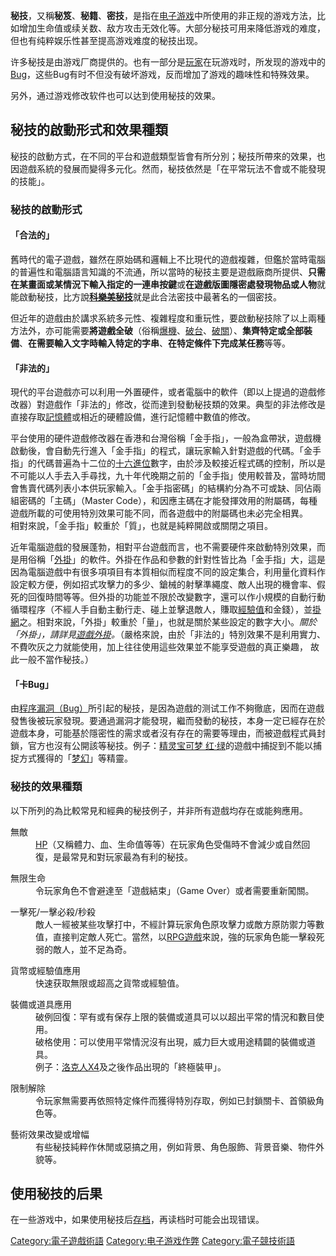 {{issues|
{{roughtranslation|time=2019-06-11T00:07:00+00:00}}
{{unreferenced|time=2014-11-17T06:33:02+00:00}}
{{Expand english}}
}}
{{NoteTA
| G1 = Games
}}

'''秘技'''，又稱'''秘笈'''、'''秘籍'''、'''密技'''，是指在[[电子游戏|电子游戏]]中所使用的非正规的游戏方法，比如增加生命值或续关数、敌方攻击无效化等。大部分秘技可用来降低游戏的难度，但也有纯粹娱乐性甚至提高游戏难度的秘技出现。

许多秘技是由游戏厂商提供的。也有一部分是[[玩家|玩家]]在玩游戏时，所发现的游戏中的[[Bug|Bug]]，这些Bug有时不但没有破坏游戏，反而增加了游戏的趣味性和特殊效果。

另外，通过游戏修改软件也可以达到使用秘技的效果。

==秘技的啟動形式和效果種類==
秘技的啟動方式，在不同的平台和遊戲類型皆會有所分別；秘技所帶來的效果，也因遊戲系統的發展而變得多元化。然而，秘技依然是「在平常玩法不會或不能發現的技能」。

===秘技的啟動形式===
====「合法的」====
舊時代的電子遊戲，雖然在原始碼和邏輯上不比現代的遊戲複雜，但鑑於當時電腦的普遍性和電腦語言知識的不流通，所以當時的秘技主要是遊戲廠商所提供、'''只需在某畫面或某情況下輸入指定的一連串按鍵'''或'''在遊戲版圖隱密處發現物品或人物'''就能啟動秘技，比方說'''[[科樂美秘技|科樂美秘技]]'''就是此合法密技中最著名的一個密技。

但近年的遊戲由於講求系統多元性、複雜程度和重玩性，要啟動秘技除了以上兩種方法外，亦可能需要'''將遊戲全破'''（俗稱[[爆機|爆機]]、[[破台|破台]]、[[破關|破關]]）、'''集齊特定或全部裝備'''、'''在需要輸入文字時輸入特定的字串'''、'''在特定條件下完成某任務'''等等。

====「非法的」====
現代的平台遊戲亦可以利用一外置硬件，或者電腦中的軟件（即以上提過的遊戲修改器）對遊戲作「非法的」修改，從而達到發動秘技類的效果。典型的非法修改是直接存取[[隨機存取存儲器|記憶體]]或相近的硬體設備，進行記憶體中數值的修改。

平台使用的硬件遊戲修改器在香港和台灣俗稱「金手指」，一般為盒帶狀，遊戲機啟動後，會自動先行進入「金手指」的程式，讓玩家輸入針對遊戲的代碼。「金手指」的代碼普遍為十二位的[[十六進位|十六進位]]數字，由於涉及較接近程式碼的控制，所以是不可能以人手去入手尋找，九十年代晚期之前的「金手指」使用較普及，當時坊間會售賣代碼列表小本供玩家輸入。「金手指密碼」的結構約分為不可或缺、同佔兩組密碼的「主碼」（Master Code），和因應主碼在才能發揮效用的附屬碼，每種遊戲所載的可使用特別效果可能不同，而各遊戲中的附屬碼也未必完全相異。
<br>相對來說，「金手指」較重於「質」，也就是純粹開啟或關閉之項目。

近年電腦遊戲的發展蓬勃，相對平台遊戲而言，也不需要硬件來啟動特別效果，而是用俗稱「[[遊戲外掛|外掛]]」的軟件。外掛在作品和參數的針對性皆比為「金手指」大，這是因為電腦遊戲中有很多項項目有本質相似而程度不同的設定集合，利用量化資料作設定較方便，例如招式攻擊力的多少、鎗械的射擊準繩度、敵人出現的機會率、假死的回復時間等等。但外掛的功能並不限於改變數字，還可以作小規模的自動行動循環程序（不經人手自動主動行走、碰上並擊退敵人，賺取[[經驗值|經驗值]]和金錢），並[[掛網|掛網]]之。相對來說，「外掛」較重於「量」，也就是關於某些設定的數字大小。''關於「外掛」，請詳見[[遊戲外掛|遊戲外掛]]。''（嚴格來說，由於「非法的」特別效果不是利用實力、不費吹灰之力就能使用，加上往往使用這些效果並不能享受遊戲的真正樂趣，
故此一般不當作秘技。）

====「卡Bug」====
由[[程序錯誤|程序漏洞（Bug）]]所引起的秘技，是因為遊戲的测试工作不夠徹底，因而在遊戲發售後被玩家發現。要通過漏洞才能發現，繼而發動的秘技，本身一定已經存在於遊戲本身，可能基於隱密性的需求或者沒有存在的需要等理由，而被遊戲程式員封鎖，官方也沒有公開該等秘技。例子：[[精灵宝可梦_红·绿|精灵宝可梦 红·绿]]的遊戲中捕捉到不能以捕捉方式獲得的「[[梦幻|梦幻]]」等精靈。

===秘技的效果種類===
以下所列的為比較常見和經典的秘技例子，并非所有遊戲均存在或能夠應用。

;無敵
:[[生命值|HP]]（又稱體力、血、生命值等等）在玩家角色受傷時不會減少或自然回復，是最常見和對玩家最為有利的秘技。

;無限生命
:令玩家角色不會避達至「遊戲結束」（Game Over）或者需要重新闖關。

;一擊死/一擊必殺/秒殺
:敵人一經被某些攻擊打中，不經計算玩家角色原攻擊力或敵方原防禦力等數值，直接判定敵人死亡。當然，以[[角色扮演遊戲|RPG遊戲]]來說，強的玩家角色能一擊殺死弱的敵人，並不足為奇。

;貨幣或經驗值應用
:快速获取無限或超高之貨幣或經驗值。

;裝備或道具應用
:破例回復：罕有或有保存上限的裝備或道具可以以超出平常的情況和數目使用。
:破格使用：可以使用平常情況沒有出現，威力巨大或用途精闢的裝備或道具。
:例子：[[洛克人|洛克人X4]]及之後作品出現的「終極裝甲」。

;限制解除
:令玩家無需要再依照特定條件而獲得特別存取，例如已封鎖關卡、首領級角色等。

;藝術效果改變或增幅
:有些秘技純粹作休閒或惡搞之用，例如背景、角色服飾、背景音樂、物件外貌等。
== 使用秘技的后果 ==
在一些游戏中，如果使用秘技后[[存档|存档]]，再读档时可能会出现错误。

{{电子游戏術語}}

[[Category:電子遊戲術語|Category:電子遊戲術語]]
[[Category:电子游戏作弊|Category:电子游戏作弊]]
[[Category:電子競技術語|Category:電子競技術語]]
